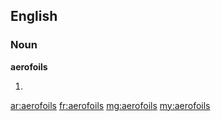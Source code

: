 ==English==

===Noun===
'''aerofoils'''
# {{plural of|aerofoil}}

[[ar:aerofoils]]
[[fr:aerofoils]]
[[mg:aerofoils]]
[[my:aerofoils]]